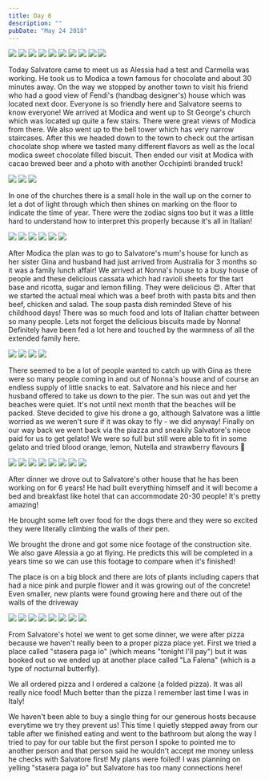 ```yaml
---
title: Day 8
description: ""
pubDate: "May 24 2018"
---
```



<Grid>
  <Img src="2018-europe/8efd7f53-4f3f-4fd3-9037-138e31dcabb0-938e9aaaf66c20d0f3e790a5cf5f1b9c595844cf.jpg" />
  <Img src="2018-europe/957e7c5c-a90f-4a5a-ba56-69fad6ca3689-cf8a10f4eb2f67ca0418bee148befa34d5b31561.jpg" />
  <Img src="2018-europe/6e8825c8-504b-4073-836f-1a40918bf084-d40f7ff44e07ffa84fd2513e9b93040379e29345.jpg" />
  <Img src="2018-europe/f2fed7c2-c3e7-4966-aebf-cb82b2f12acd-baf74f3db35695a9cd9f017099816c368ed84a33.jpg" />
  <Img src="2018-europe/b4f83dd6-f2d5-4881-9688-a78b7812c715-84b77d61e7788f0a96251eaabf4c32602cbddaea.jpg" />
  <Img src="2018-europe/89c3f341-8341-4a90-965d-f6ac38733973-a76c08787c6ee9d5bfa41b3aaf45d91da8a8d2ae.jpg" />
  <Img src="2018-europe/bac7380e-1b58-40fb-b0d4-a74cc351bd6d-958b9a2f2c4e6c63de2673e7bc4c0d5aad43a1e6.jpg" />
  <Img src="2018-europe/44cbb8c3-b7ec-4182-8370-1c913c4e5374-053bb80984cf19e12b30650b72eb5d9636ec50cd.jpg" />
  <Img src="2018-europe/a951d545-7cfd-4106-addd-a676c4ce177e-951e7bdd960c8b49d870940c1905ed72cba56b8e.jpg" />
  <Img src="2018-europe/c6ee10a4-b6fd-4964-935d-ad6c2c1ffd42-7c812eb9f217fd0b003c9fb0e5de908758d2f380.jpg" />
</Grid>

Today Salvatore came to meet us as Alessia had a test and Carmella was working. He took us to Modica a town famous for chocolate and about 30 minutes away. On the way we stopped by another town to visit his friend who had a good view of Fendi's (handbag designer's) house which was located next door. Everyone is so friendly here and Salvatore seems to know everyone! We arrived at Modica and went up to St George's church which was located up quite a few stairs. There were great views of Modica from there. We also went up to the bell tower which has very narrow staircases. After this we headed down to the town to check out the artisan chocolate shop where we tasted many different flavors as well as the local modica sweet chocolate filled biscuit. Then ended our visit at Modica with cacao brewed beer and a photo with another Occhipinti branded truck!

<Grid>
  <Img src="2018-europe/1ca7ce5c-47a1-4ecf-85a3-0ad618ee545f-1597c781311825bfb61f4c67cff94f61920ac10f.jpg" />
  <Img src="2018-europe/8ac22485-e980-4cdb-8590-4db992b1657b-81fac969f9606b1876aeeb23488c3de8ee2c28ec.jpg" />
  <Img src="2018-europe/81b8de43-4203-4189-8897-9c60f58f072b-636fcda1ea0a01dbf02c7e8763321022343f1456.jpg" />
</Grid>

In one of the churches there is a small hole in the wall up on the corner to let a dot of light through which then shines on marking on the floor to indicate the time of year. There were the zodiac signs too but it was a little hard to understand how to interpret this properly because it's all in Italian!

<Grid>
  <Img src="2018-europe/fa7ea12f-67c0-4677-9b0c-ca3b68181ecc-e6bd0b54a8aa5435e439896e77763df2133211f9.jpg" />
  <Img src="2018-europe/df01db71-7500-481d-89ee-737d31cf2a4b-8164dc6701a94faa859b3ef4b55a3c4295a14095.jpg" />
  <Img src="2018-europe/ac2e51bf-6d15-4612-bef4-9f6f5e7a5215-ea8cae46213511052a0bcabe91b26ec8debbe8cd.jpg" />
  <Img src="2018-europe/25ba93ff-ce79-4795-a750-eb98c4560941-3dd53b1538d1ce4af0371168a23249bf1e8d36ae.jpg" />
  <Img src="2018-europe/de782c1c-4dbb-4ba6-94fc-bab1490d214d-bc3bc57293fe98c9d31242b07f572516efd49a3d.jpg" />
  <Img src="2018-europe/d16ffa38-c7d2-4732-865f-0bbc2ebec4d8-a1b5278700019d4fea07560176107eb461d2d37c.jpg" />
</Grid>

After Modica the plan was to go to Salvatore's mum's house for lunch as her sister Gina and husband had just arrived from Australia for 3 months so it was a family lunch affair! We arrived at Nonna's house to a busy house of people and these delicious cassata which had ravioli sheets for the tart base and ricotta, sugar and lemon filling. They were delicious 😍. After that we started the actual meal which was a beef broth with pasta bits and then beef, chicken and salad. The soup pasta dish reminded Steve of his childhood days! There was so much food and lots of Italian chatter between so many people. Lets not forget the delicious biscuits made by Nonna! Definitely have been fed a lot here and touched by the warmness of all the extended family here.

<Grid>
  <Img src="2018-europe/ef664cfd-2f02-44ba-bede-7a062867ff12-c48ae58751d26d440f8137509558ad788ac56ea9.jpg" />
  <Img src="2018-europe/40bb16aa-c113-48c4-b13f-0733b7b60262-d9cb98fcc4919fec87e8e11570ffed96ef5936e4.jpg" />
  <Img src="2018-europe/c95093c1-478b-4340-b08b-85288481b496-aa0b91ccf39c50b04595cea5b5979e13c4d82b43.jpg" />
  <Img src="2018-europe/95606496-ac58-40fa-89bb-08c0c7d565a5-a260dcc6e9d4bfde8bdff996528ba98d526ecc92.jpg" />
</Grid>

There seemed to be a lot of people wanted to catch up with Gina as there were so many people coming in and out of Nonna's house and of course an endless supply of little snacks to eat. Salvatore and his niece and her husband offered to take us down to the pier. The sun was out and yet the beaches were quiet. It's not until next month that the beaches will be packed. Steve decided to give his drone a go, although Salvatore was a little worried as we weren't sure if it was okay to fly - we did anyway! Finally on our way back we went back via the piazza and sneakily Salvatore's niece paid for us to get gelato! We were so full but still were able to fit in some gelato and tried blood orange, lemon, Nutella and strawberry flavours 🐷

<Grid>
  <Img src="2018-europe/5b993f14-6163-4c74-a9a1-990b742c54cd-59bba04c936a53d82c5f432daee07d2fda5e40b5.jpg" />
  <Img src="2018-europe/dcac80ca-e0fc-4486-a9f9-ef7d1aa90b6a-67186fb1799240092cf426789a709b50410fdebe.jpg" />
  <Img src="2018-europe/6426c770-d831-4a3f-9a0e-1f94927c1dc4-7af5147470a228dfb2941737a09d104b375a963b.jpg" />
  <Img src="2018-europe/ae51c9cf-be0a-4301-b532-98de32f3ade1-dda67c6ade8aebd19463ded53fb88813b4a2784e.jpg" />
  <Img src="2018-europe/d7bd6022-0564-4837-ac53-85983150ed52-69b97fbd08a9d1073f218de4eb759f51db6fbdc8.jpg" />
  <Img src="2018-europe/2700eb5d-b632-41f1-b786-f72a8002ff48-b9b145e1eb12b4ca7d87642d3007fd8904344fbb.jpg" />
  <Img src="2018-europe/7717437d-ca85-43d0-8d4a-ad14c9ada7b2-0ef32227472a1062bce86d809c5f211bbda1bc50.jpg" />
  <Img src="2018-europe/f7a650b5-36a5-45b0-9afc-6bd8a73ccbc6-6e477cfb1c624bb4a8e2964fb4c8e22623316fc2.jpg" />
</Grid>

After dinner we drove out to Salvatore's other house that he has been working on for 6 years! He had built everything himself and it will become a bed and breakfast like hotel that can accommodate 20-30 people! It's pretty amazing!

He brought some left over food for the dogs there and they were so excited they were literally climbing the walls of their pen.

We brought the drone and got some nice footage of the construction site. We also gave Alessia a go at flying. He predicts this will be completed in a years time so we can use this footage to compare when it's finished!

The place is on a big block and there are lots of plants including capers that had a nice pink and purple flower and it was growing out of the concrete! Even smaller, new plants were found growing here and there out of the walls of the driveway

<Grid>
  <Img src="2018-europe/58a0a29d-4748-4e5b-9a50-38250666e2d6-fac17b19f11456a4e57639911ab15a3f0350fbbb.jpg" />
  <Img src="2018-europe/2b9fd553-370e-449f-9d56-ef33f92742a2-1b77765bf4b270f570e72d041c5aae46b8629ead.jpg" />
  <Img src="2018-europe/3d8625db-563a-4838-9cd3-f91327a8c98f-e1e6e2d75bf1d3f1c80921455f640de0b7838a89.jpg" />
  <Img src="2018-europe/fdfea77e-17fc-4ffb-9cb1-b0c50f495ab7-ddef058b60bb36cf587802b511570f306698469d.jpg" />
  <Img src="2018-europe/4d69f8c4-83a1-442e-9e4b-6d42870a2d58-eee3cd1ad56876e989f92bccb9ef57c7c1260198.jpg" />
  <Img src="2018-europe/73b830b9-ec37-4db5-8d7d-9bbea80f3393-650c42553cd616901d0d402b371fa2acd8f1cdc4.jpg" />
  <Img src="2018-europe/a9a326f1-38dd-4990-bcff-496d4f9ff1b9-f3e25f89b3db4c60d5ae0a80b87e378169d20dc0.jpg" />
  <Img src="2018-europe/929513a1-7e55-46ad-bf17-4ac43c248842-085e8842fe4a5ea5298e99e7299a101bf885fa97.jpg" />
</Grid>

From Salvatore's hotel we went to get some dinner, we were after pizza because we haven't really been to a proper pizza place yet. First we tried a place called "stasera paga io" (which means "tonight I'll pay") but it was booked out so we ended up at another place called "La Falena" (which is a type of nocturnal butterfly).

We all ordered pizza and I ordered a calzone (a folded pizza). It was all really nice food! Much better than the pizza I remember last time I was in Italy!

We haven't been able to buy a single thing for our generous hosts because everytime we try they prevent us! This time I quietly stepped away from our table after we finished eating and went to the bathroom but along the way I tried to pay for our table but the first person I spoke to pointed me to another person and that person said he wouldn't accept me money unless he checks with Salvatore first! My plans were foiled! I was planning on yelling "stasera paga io" but Salvatore has too many connections here!
